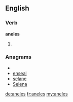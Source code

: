 ==English==

===Verb===
'''aneles'''

# {{third-person singular of|anele}}

===Anagrams===
* {{alphagram|aeelns}}
* [[enseal#English|enseal]]
* [[selane#English|selane]]
* [[Selena#English|Selena]]

[[de:aneles]]
[[fr:aneles]]
[[my:aneles]]